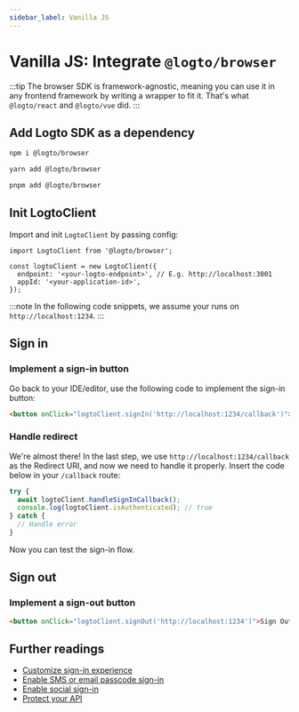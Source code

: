 ```yaml
---
sidebar_label: Vanilla JS
---
```




# Vanilla JS: Integrate `@logto/browser`

:::tip
The browser SDK is framework-agnostic, meaning you can use it in any frontend framework by writing a wrapper to fit it. That's what `@logto/react` and `@logto/vue` did.
:::

<AppNote type="Single Page" />

## Add Logto SDK as a dependency

<Tabs>
  <TabItem value="npm" label="npm">

```bash
npm i @logto/browser
```

  </TabItem>
  <TabItem value="yarn" label="Yarn">

```bash
yarn add @logto/browser
```

  </TabItem>
  <TabItem value="pnpm" label="pnpm">

```bash
pnpm add @logto/browser
```

  </TabItem>
</Tabs>

## Init LogtoClient

Import and init `LogtoClient` by passing config:

```tsx
import LogtoClient from '@logto/browser';

const logtoClient = new LogtoClient({
  endpoint: '<your-logto-endpoint>', // E.g. http://localhost:3001
  appId: '<your-application-id>',
});
```

:::note
In the following code snippets, we assume your runs on `http://localhost:1234`.
:::

## Sign in

<SignInFlowSummary />

### Implement a sign-in button

<SignInNote calling=".signIn()" />

Go back to your IDE/editor, use the following code to implement the sign-in button:

```html
<button onClick="logtoClient.signIn('http://localhost:1234/callback')">Sign In</button>
```

### Handle redirect

We're almost there! In the last step, we use `http://localhost:1234/callback` as the Redirect URI, and now we need to handle it properly. Insert the code below in your `/callback` route:

```ts
try {
  await logtoClient.handleSignInCallback();
  console.log(logtoClient.isAuthenticated); // true
} catch {
  // Handle error
}
```

Now you can test the sign-in flow.

## Sign out

<SignOutNote />

### Implement a sign-out button

```html
<button onClick="logtoClient.signOut('http://localhost:1234')">Sign Out</button>
```

## Further readings

- [Customize sign-in experience](../customize-sie/README.md)
- [Enable SMS or email passcode sign-in](../../tutorials/get-started/enable-passcode-sign-in.mdx)
- [Enable social sign-in](../../tutorials/get-started/enable-social-sign-in.mdx)
- [Protect your API](../protect-your-api/README.md)
